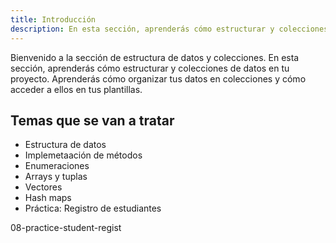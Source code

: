 ```yaml
---
title: Introducción
description: En esta sección, aprenderás cómo estructurar y colecciones de datos en tu proyecto.
---
```


Bienvenido a la sección de estructura de datos y colecciones. En esta sección, aprenderás cómo estructurar y colecciones de datos en tu proyecto. Aprenderás cómo organizar tus datos en colecciones y cómo acceder a ellos en tus plantillas.

## Temas que se van a tratar

- Estructura de datos
- Implemetaación de métodos
- Enumeraciones
- Arrays y tuplas
- Vectores
- Hash maps
- Práctica: Registro de estudiantes

08-practice-student-regist



